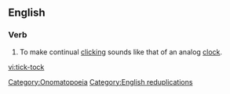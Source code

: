 {{also|tick tock}}
==English==

===Verb===
{{en-verb|inf=[[tick]]-[[tock]]}}

# To make continual [[click]]ing sounds like that of an analog [[clock]].

[[Category:Onomatopoeia]]
[[Category:English reduplications]]

[[vi:tick-tock]]